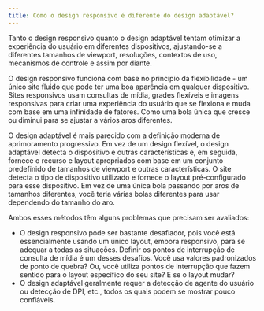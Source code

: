 ```yaml
---
title: Como o design responsivo é diferente do design adaptável?
---
```


Tanto o design responsivo quanto o design adaptável tentam otimizar a experiência do usuário em diferentes dispositivos, ajustando-se a diferentes tamanhos de viewport, resoluções, contextos de uso, mecanismos de controle e assim por diante.

O design responsivo funciona com base no princípio da flexibilidade - um único site fluido que pode ter uma boa aparência em qualquer dispositivo. Sites responsivos usam consultas de mídia, grades flexíveis e imagens responsivas para criar uma experiência do usuário que se flexiona e muda com base em uma infinidade de fatores. Como uma bola única que cresce ou diminui para se ajustar a vários aros diferentes.

O design adaptável é mais parecido com a definição moderna de aprimoramento progressivo. Em vez de um design flexível, o design adaptável detecta o dispositivo e outras características e, em seguida, fornece o recurso e layout apropriados com base em um conjunto predefinido de tamanhos de viewport e outras características. O site detecta o tipo de dispositivo utilizado e fornece o layout pré-configurado para esse dispositivo. Em vez de uma única bola passando por aros de tamanhos diferentes, você teria várias bolas diferentes para usar dependendo do tamanho do aro.

Ambos esses métodos têm alguns problemas que precisam ser avaliados:

- O design responsivo pode ser bastante desafiador, pois você está essencialmente usando um único layout, embora responsivo, para se adequar a todas as situações. Definir os pontos de interrupção de consulta de mídia é um desses desafios. Você usa valores padronizados de ponto de quebra? Ou, você utiliza pontos de interrupção que fazem sentido para o layout específico do seu site? E se o layout mudar?
- O design adaptável geralmente requer a detecção de agente do usuário ou detecção de DPI, etc., todos os quais podem se mostrar pouco confiáveis.

